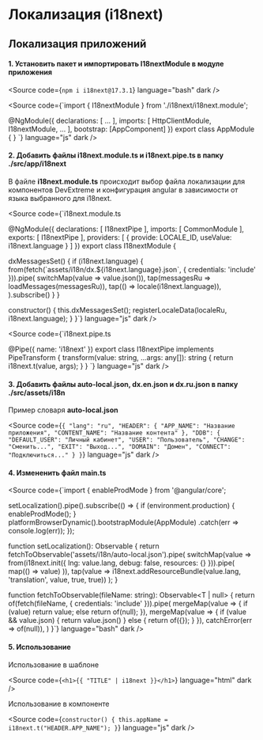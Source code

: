 
<Meta title="Documentation/Локализация приложений и библиотек" />

# Локализация (i18next)

## Локализация приложений

#### 1. Установить пакет и импортировать I18nextModule в модуле приложения

<Source code={`npm i i18next@17.3.1`} language="bash" dark />

<Source code={`import { I18nextModule } from './i18next/i18next.module';

@NgModule({
  declarations: [
    ...
  ],
  imports: [
    HttpClientModule,
    I18nextModule,
    ...
  ],
  bootstrap: [AppComponent]
})
export class AppModule { }
`} language="js" dark />

#### 2. Добавить файлы **i18next.module.ts** и **i18next.pipe.ts** в папку **./src/app/i18next**

В файле **i18next.module.ts** происходит выбор файла локализации для компонентов DevExtreme и конфигурация angular в зависимости от языка выбранного для i18next.

<Source
  code={`i18next.module.ts


@NgModule({
  declarations: [
    I18nextPipe
  ],
  imports: [
    CommonModule
  ],
  exports: [
    I18nextPipe
  ],
  providers: [
    { provide: LOCALE_ID, useValue: i18next.language }
  ]
})
export class I18nextModule {

  dxMessagesSet() {
    if (i18next.language) {
      from(fetch(\`assets/i18n/dx.\${i18next.language}.json\`, { credentials: 'include' })).pipe(
        switchMap(value => value.json()),
        tap(messagesRu => loadMessages(messagesRu)),
        tap(() => locale(i18next.language)),
      ).subscribe()
    }
  }

  constructor() {
    this.dxMessagesSet();
    registerLocaleData(localeRu, i18next.language);
  }
}`}
language="js"
dark
/>

<Source
  code={`i18next.pipe.ts


@Pipe({
  name: 'i18next'
})
export class I18nextPipe implements PipeTransform {
  transform(value: string, ...args: any[]): string {
    return i18next.t(value, args);
  }
}
`}
language="js"
dark
/>

#### 3. Добавить файлы **auto-local.json**, **dx.en.json** и **dx.ru.json** в папку **./src/assets/i18n**

Пример словаря **auto-local.json**

<Source
  code={`{
  "lang": "ru",
  "HEADER": {
    "APP_NAME": "Название приложения",
    "CONTENT_NAME": "Название контента"
  },
  "DDB": {
    "DEFAULT_USER": "Личный кабинет",
    "USER": "Пользователь",
    "CHANGE": "Сменить...",
    "EXIT": "Выход...",
    "DOMAIN": "Домен",
    "CONNECT": "Подключиться..."
  }
}`}
  language="js"
  dark
/>

#### 4. Измененить файл main.ts

<Source
  code={`import { enableProdMode } from '@angular/core';

setLocalization().pipe().subscribe(() => {
  if (environment.production) {
    enableProdMode();
  }
  platformBrowserDynamic().bootstrapModule(AppModule)
    .catch(err => console.log(err));
});

function setLocalization(): Observable<any> {
  return fetchToObservable<any>('assets/i18n/auto-local.json').pipe(
    switchMap(value => from(i18next.init({
      lng: value.lang,
      debug: false,
      resources: {}
    })).pipe(
      map(() => value)
    )),
    tap(value => i18next.addResourceBundle(value.lang, 'translation', value, true, true))
  );
}

function fetchToObservable<T>(fileName: string): Observable<T | null> {
  return of(fetch(fileName, { credentials: 'include' })).pipe(
    mergeMap(value => {
      if (value)
        return value;
      else return of(null);
    }),
    mergeMap(value => {
      if (value && value.json) {
        return value.json()
      } else {
        return of({});
      }
    }),
    catchError(err => of(null)),
  )
}`}
  language="bash"
  dark
/>

#### 5. Использование
Использование в шаблоне

<Source
  code={`<h1>{{ "TITLE" | i18next }}</h1>`}
  language="html"
  dark
/>

Использование в компоненте

<Source
  code={`constructor() {
  this.appName = i18next.t("HEADER.APP_NAME");
}`}
  language="js"
  dark
/>

<style>
  {`
      h2 {
        border-bottom: none !important;
    }
`}
</style>
